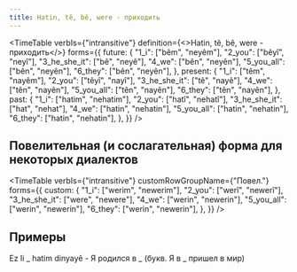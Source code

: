 ```yaml
---
title: Hatin, tê, bê, were - приходить
---
```


<TimeTable
  verbIs={"intransitive"}
  definition={<>Hatin, tê, bê, were - <Vi/> приходить</>}
  forms={{
    future: {
      "1_i": ["bêm", "neyêm"],
      "2_you": ["bêyî", "neyî"],
      "3_he_she_it": ["bê", "neyê"],
      "4_we": ["bên", "neyên"],
      "5_you_all": ["bên", "neyên"],
      "6_they": ["bên", "neyên"],
    },
    present: {
      "1_i": ["têm", "nayêm"],
      "2_you": ["têyî", "nayî"],
      "3_he_she_it": ["tê", "nayê"],
      "4_we": ["tên", "nayên"],
      "5_you_all": ["tên", "nayên"],
      "6_they": ["tên", "nayên"],
    },
    past: {
      "1_i": ["hatim", "nehatim"],
      "2_you": ["hatî", "nehatî"],
      "3_he_she_it": ["hat", "nehat"],
      "4_we": ["hatin", "nehatin"],
      "5_you_all": ["hatin", "nehatin"],
      "6_they": ["hatin", "nehatin"],
    },
  }}
/>

## Повелительная (и сослагательная) форма для некоторых диалектов

<TimeTable
    verbIs={"intransitive"}
    customRowGroupName={"Повел."}
    forms={{
        custom: {
            "1_i": ["werim", "newerim"],
            "2_you": ["werî", "newerî"],
            "3_he_she_it": ["were", "newere"],
            "4_we": ["werin", "newerin"],
            "5_you_all": ["werin", "newerin"],
            "6_they": ["werin", "newerin"],
        },
    }}
/>

## Примеры

Ez li \_ hatim dinyayê - Я родился в \_ (букв. Я в \_ пришел в мир)